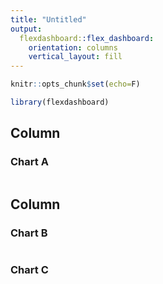 ```yaml
---
title: "Untitled"
output: 
  flexdashboard::flex_dashboard:
    orientation: columns
    vertical_layout: fill
---
```


```r
knitr::opts_chunk$set(echo=F)
```


```r
library(flexdashboard)
```

Column {data-width=650}
-----------------------------------------------------------------------

### Chart A

```r



```

Column {data-width=350}
-----------------------------------------------------------------------

### Chart B

```r

```

### Chart C

```r

```

